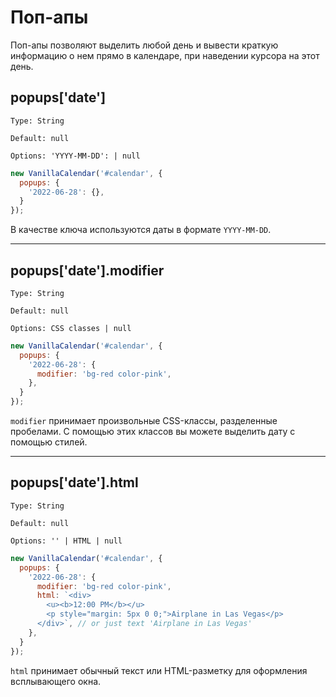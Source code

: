 # Поп-апы

Поп-апы позволяют выделить любой день и вывести краткую информацию о нем прямо в календаре, при наведении курсора на этот день.

## popups['date']

`Type: String`

`Default: null`

`Options: 'YYYY-MM-DD': | null`

```js
new VanillaCalendar('#calendar', {
  popups: {
    '2022-06-28': {},
  }
});
```

В качестве ключа используются даты в формате `YYYY-MM-DD`.

---

## popups['date'].modifier

`Type: String`

`Default: null`

`Options: CSS classes | null`

```js
new VanillaCalendar('#calendar', {
  popups: {
    '2022-06-28': {
      modifier: 'bg-red color-pink',
    },
  }
});
```

`modifier` принимает произвольные CSS-классы, разделенные пробелами. С помощью этих классов вы можете выделить дату с помощью стилей.

---

## popups['date'].html

`Type: String`

`Default: null`

`Options: '' | HTML | null`

```js
new VanillaCalendar('#calendar', {
  popups: {
    '2022-06-28': {
      modifier: 'bg-red color-pink',
      html: `<div>
        <u><b>12:00 PM</b></u>
        <p style="margin: 5px 0 0;">Airplane in Las Vegas</p>
      </div>`, // or just text 'Airplane in Las Vegas'
    },
  }
});
```

`html` принимает обычный текст или HTML-разметку для оформления всплывающего окна.
